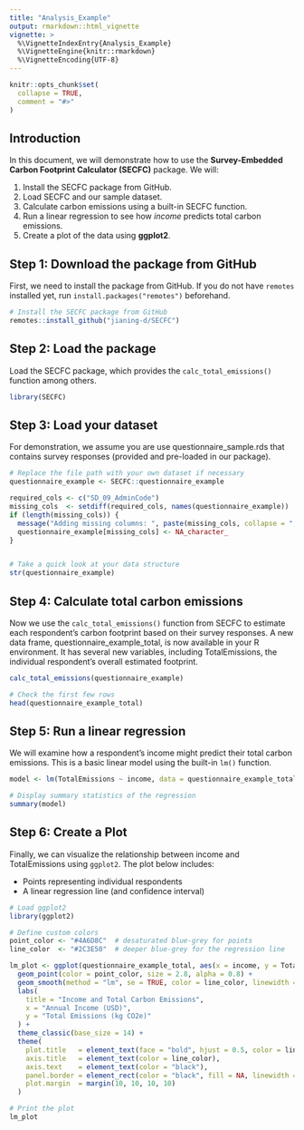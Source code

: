 ```yaml
---
title: "Analysis_Example"
output: rmarkdown::html_vignette
vignette: >
  %\VignetteIndexEntry{Analysis_Example}
  %\VignetteEngine{knitr::rmarkdown}
  %\VignetteEncoding{UTF-8}
---
```


```r
knitr::opts_chunk$set(
  collapse = TRUE,
  comment = "#>"
)
```


## Introduction

In this document, we will demonstrate how to use the **Survey-Embedded Carbon Footprint Calculator (SECFC)** package. We will:

1. Install the SECFC package from GitHub.
2. Load SECFC and our sample dataset.
3. Calculate carbon emissions using a built-in SECFC function.
4. Run a linear regression to see how *income* predicts total carbon emissions.
5. Create a plot of the data using **ggplot2**.


## Step 1: Download the package from GitHub

First, we need to install the package from GitHub. If you do not have `remotes` installed yet, run `install.packages("remotes")` beforehand.

```r
# Install the SECFC package from GitHub
remotes::install_github("jianing-d/SECFC")
```

## Step 2: Load the package
Load the SECFC package, which provides the ```calc_total_emissions()``` function among others.

```r
library(SECFC)
```

## Step 3: Load your dataset
For demonstration, we assume you are use questionnaire_sample.rds that contains survey responses (provided and pre-loaded in our package). 

```r
# Replace the file path with your own dataset if necessary
questionnaire_example <- SECFC::questionnaire_example

required_cols <- c("SD_09_AdminCode")
missing_cols  <- setdiff(required_cols, names(questionnaire_example))
if (length(missing_cols)) {
  message("Adding missing columns: ", paste(missing_cols, collapse = ", "))
  questionnaire_example[missing_cols] <- NA_character_
}


# Take a quick look at your data structure
str(questionnaire_example)
```

## Step 4: Calculate total carbon emissions
Now we use the ```calc_total_emissions()``` function from SECFC to estimate each respondent’s carbon footprint based on their survey responses. A new data frame, questionnaire_example_total, is now available in your R environment. It has several new variables, including TotalEmissions, the individual respondent's overall estimated footprint.

```r
calc_total_emissions(questionnaire_example)

# Check the first few rows
head(questionnaire_example_total)
```

## Step 5: Run a linear regression
We will examine how a respondent’s income might predict their total carbon emissions. This is a basic linear model using the built-in ```lm()``` function.

```r
model <- lm(TotalEmissions ~ income, data = questionnaire_example_total)

# Display summary statistics of the regression
summary(model)
```

## Step 6: Create a Plot
Finally, we can visualize the relationship between income and TotalEmissions using ```ggplot2```. The plot below includes:

- Points representing individual respondents
- A linear regression line (and confidence interval)

```r
# Load ggplot2
library(ggplot2)

# Define custom colors
point_color <- "#4A6D8C"  # desaturated blue-grey for points
line_color  <- "#2C3E50"  # deeper blue-grey for the regression line

lm_plot <- ggplot(questionnaire_example_total, aes(x = income, y = TotalEmissions)) +
  geom_point(color = point_color, size = 2.8, alpha = 0.8) +
  geom_smooth(method = "lm", se = TRUE, color = line_color, linewidth = 1.2) +
  labs(
    title = "Income and Total Carbon Emissions",
    x = "Annual Income (USD)",
    y = "Total Emissions (kg CO2e)"
  ) +
  theme_classic(base_size = 14) +
  theme(
    plot.title   = element_text(face = "bold", hjust = 0.5, color = line_color),
    axis.title   = element_text(color = line_color),
    axis.text    = element_text(color = "black"),
    panel.border = element_rect(color = "black", fill = NA, linewidth = 0.8),
    plot.margin  = margin(10, 10, 10, 10)
  )

# Print the plot
lm_plot
```
